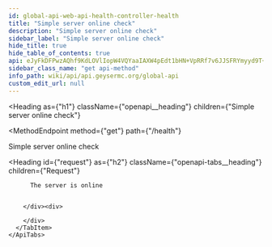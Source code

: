 ```yaml
---
id: global-api-web-api-health-controller-health
title: "Simple server online check"
description: "Simple server online check"
sidebar_label: "Simple server online check"
hide_title: true
hide_table_of_contents: true
api: eJyFkDFPwzAQhf9KdLOVlIopW4VQYaaIAXW4pEdt1bHN+VpRRf7v6JJSFRYmyyd9T+97I/TofYf9IUM7FgMxEaO4GJ530MLaxw79Krk36upVcvUToRf7EINw9J64ttMBDCRkHEiIM7TvWwNMOcWQSXNhubjXZ0e5Z5c0HlrYWKoy8Ym4crmKwbtAUIoBwb2GwCV7a/6AL25I/srOYNVb6g9gYCCxUbvvSaZaYqGF5tpzpjR/hCN7aMGKpNw2DSZX7+mciYe+jrwHAydkh52fJErZKt0f2cl5dnThI6qXOPF0nataJacscZ773tWLegnFQIpZBgyKBBzoP5Vf1iPIOSki9CVN8uiCRk4K40XzdjIbs+hlHDvM9Mq+FD1/Hokv7X/k9Fduhls/bqCUb/JauCM=
sidebar_class_name: "get api-method"
info_path: wiki/api/api.geysermc.org/global-api
custom_edit_url: null
---
```



<Heading
  as={"h1"}
  className={"openapi__heading"}
  children={"Simple server online check"}
>
</Heading>

<MethodEndpoint
  method={"get"}
  path={"/health"}
>
  
</MethodEndpoint>



Simple server online check

<Heading
  id={"request"}
  as={"h2"}
  className={"openapi-tabs__heading"}
  children={"Request"}
>
</Heading>

<div>
  <div>
    <ApiTabs
      label={undefined}
      id={undefined}
    >
      <TabItem
        label={"204"}
        value={"204"}
      >
        <div>
          
          
          The server is online
          
          
        </div><div>
          
        </div>
      </TabItem>
    </ApiTabs>
  </div>
</div>
      